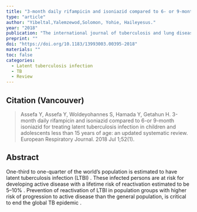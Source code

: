 ```yaml
---
title: "3-month daily rifampicin and isoniazid compared to 6- or 9-month isoniazid for treating latent tuberculosis infection in children and adolescents less than 15 years of age: an updated systematic review."
type: "article"
author: "Yibeltal,Yalemzewod,Solomon, Yohie, Haileyesus."
year: "2018"
publication: "The international journal of tuberculosis and lung disease"
preprint: ""
doi: "https://doi.org/10.1183/13993003.00395-2018"
materials: ""
toc: false
categories:
  - Latent tuberculosis infection
  - TB
  - Review
---
```


## Citation (Vancouver)

> Assefa Y, Assefa Y, Woldeyohannes S, Hamada Y, Getahun H. 3-month daily rifampicin and isoniazid compared to 6-or 9-month isoniazid for treating latent tuberculosis infection in children and adolescents less than 15 years of age: an updated systematic review. European Respiratory Journal. 2018 Jul 1;52(1).

## Abstract

One-third to one-quarter of the world's population is estimated to have latent tuberculosis infection (LTBI) . These infected persons are at risk for developing active disease with a lifetime risk of reactivation estimated to be 5--10% . Prevention of reactivation of LTBI in population groups with higher risk of progression to active disease than the general population, is critical to end the global TB epidemic .
